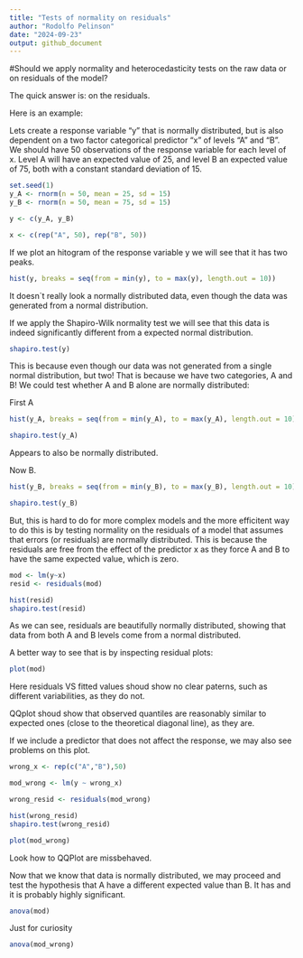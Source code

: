 ```yaml
---
title: "Tests of normality on residuals"
author: "Rodolfo Pelinson"
date: "2024-09-23"
output: github_document
---
```


#Should we apply normality and heterocedasticity tests on the raw data or on residuals of the model?

The quick answer is: on the residuals.

Here is an example:

Lets create a response variable "y" that is normally distributed, but is also dependent on a two factor categorical predictor "x" of levels "A" and "B". We should have 50 observations of the response variable for each level of x. Level A will have an expected value of 25, and level B an expected value of 75, both with a constant standard deviation of 15. 


```r
set.seed(1)
y_A <- rnorm(n = 50, mean = 25, sd = 15)
y_B <- rnorm(n = 50, mean = 75, sd = 15)

y <- c(y_A, y_B)

x <- c(rep("A", 50), rep("B", 50))
```


If we plot an hitogram of the response variable y we will see that it has two peaks.
```r
hist(y, breaks = seq(from = min(y), to = max(y), length.out = 10))
```

It doesn`t really look a normally distributed data, even though the data was generated from a normal distribution. 

If we apply the Shapiro-Wilk normality test we will see that this data is indeed significantly different from a expected normal distribution.

```r
shapiro.test(y)
```

This is because even though our data was not generated from a single normal distribution, but two! That is because we have two categories, A and B! We could test whether A and B alone are normally distributed:

First A

```r
hist(y_A, breaks = seq(from = min(y_A), to = max(y_A), length.out = 10))

shapiro.test(y_A)
```

Appears to also be normally distributed.


Now B.

```r
hist(y_B, breaks = seq(from = min(y_B), to = max(y_B), length.out = 10))

shapiro.test(y_B)
```


But, this is hard to do for more complex models and the more efficitent way to do this is by testing normality on the residuals of a model that assumes that errors (or residuals) are normally distributed. This is because the residuals are free from the effect of the predictor x as they force A and B to have the same expected value, which is zero.

```r
mod <- lm(y~x)
resid <- residuals(mod)

hist(resid)
shapiro.test(resid)
```
As we can see, residuals are beautifully normally distributed, showing that data from both A and B levels come from a normal distributed.

A better way to see that is by inspecting residual plots:
```r
plot(mod)
```

Here residuals VS fitted values shoud show no clear paterns, such as different variabilities, as they do not.

QQplot shoud show that observed quantiles are reasonably similar to expected ones (close to the theoretical diagonal line), as they are.




If we include a predictor that does not affect the response, we may also see problems on this plot.
```r
wrong_x <- rep(c("A","B"),50)

mod_wrong <- lm(y ~ wrong_x)

wrong_resid <- residuals(mod_wrong)

hist(wrong_resid)
shapiro.test(wrong_resid)

plot(mod_wrong)
```

Look how to QQPlot are missbehaved.




Now that we know that data is normally distributed, we may proceed and test the hypothesis that A have a different expected value than B. It has and it is probably highly significant.

```r
anova(mod)
```

Just for curiosity
```r
anova(mod_wrong)
```




